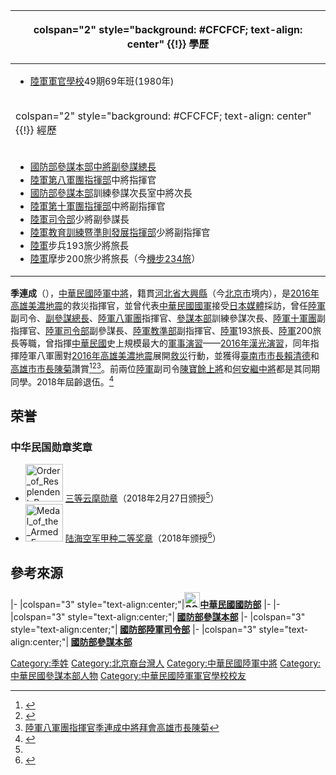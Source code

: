 {{Infobox Officeholder
|name              = 季連成
|image             = ROCA Lieutenant General Chi Lien-cheng 陸軍中將季連成 (040611in01-1 賴市長赴陸軍第八軍團泰山營區敬軍慰問).jpg
|caption           = 
|imagesize         = 200px
|order             = {{flagicon image|Flag of the Republic of China Army.svg}} [[中華民國陸軍|陸軍]]副司令
|term_start        = 2017年5月1日
|term_end          = 2018年2月28日
|predecessor       = [[陳寶餘|陳寶餘]]
|successor         = [[郝以知|郝以知]]<ref>[http://www.matsu-news.gov.tw/2010web/news_detail_print_102.php?CMD=open&UID=197456 馬防部指揮官　6軍團副指揮官羅德明中將接任--聯合報]</ref>
|order1            = {{flagicon image|ROC Ministry of National Defense Flag.svg}} [[國防部參謀本部|國防部參謀本部]]副參謀總長（[[陸軍|陸軍]]）
|term_start1        = 2016年12月1日
|term_end1         =  2017年4月30日
|predecessor1       = [[王信龍|王信龍]]
|successor1         =  [[潘進隆|潘進隆]]
|order2            = {{flagicon image|Flag of the Republic of China Army.svg}} 第7任[[陸軍八軍團|陸軍八軍團]]指揮官
|term_start2        = 2015年3月1日
|term_end2          = 2016年11月30日
|predecessor2       = [[何安繼|何安繼]]
|successor2          = [[陳曉明（臺灣）|陳曉明]]
|order3             = {{flagicon image|ROC Ministry of National Defense Flag.svg}} 第2任[[國防部參謀本部|國防部參謀本部]]訓練參謀次長室次長
|term_start3        = 2013年7月1日
|term_end3          = 2015年2月28日
|predecessor3      = [[夏復華|夏復華]]（[[中華民國海軍陸戰隊|海軍陸戰隊]]）
|successor3         = [[陳曉明（臺灣）|陳曉明]]
|order4            = {{flagicon image|Flag of the Republic of China Army.svg}} 第4任[[陸軍十軍團|陸軍十軍團]]副指揮官
|term_start4        = 2011年8月1日
|term_end4          = 2013年6月30日
|predecessor4       = [[鍾邦新|鍾邦新]]
|successor4       = [[翁鵬飛|翁鵬飛]]
|性別     = 男
|出生日期 = {{birth year and age|1958}} 
|出生地點 = {{ROC-TW}}
|逝世日期 = 
|逝世地點 = 
|居處     = 
|安葬地點 = 
|籍貫     = 
|職業     = 軍人
|父母     = 
|配偶     = 
|子女     = 
|親屬     = 
|國籍     = {{ROC}}
|信仰     = 
|學歷     = [[陸軍軍官學校|陸軍軍官學校]]49期
|別名     = 
|allegiance = {{ROC}}
|branch = [[file:Flag_of_the_Republic_of_China_Army.svg|25px]] [[中華民國陸軍|中華民國陸軍]]
|rank = [[File:ROCA_Lieutenant_General's_Flag.svg|25px]] [[中將|中將]]
|serviceyears = 1980年－2018年
}}
{| class="infobox bordered" style="width: 21em; font-size: 90%; text-align: left; float:right;" cellpadding="3"
|-
! colspan="2" style="background: #CFCFCF; text-align: center" {{!}} 學歷
|- 
| colspan="2" style="font-size: 90%" |<div style="text-align: left">
*[[中華民國陸軍軍官學校|陸軍軍官學校]]49期69年班(1980年)
|-
! colspan="2" style="background: #CFCFCF; text-align: center" {{!}} 經歷
|- 
| colspan="2" style="font-size: 90%" |<div style="text-align: left">
* [[國防部參謀本部|國防部參謀本部]][[中華民國|中將副參謀總長]]
* [[陸軍第八軍團指揮部|陸軍第八軍團指揮部]]中將指揮官
* [[國防部參謀本部|國防部參謀本部]]訓練參謀次長室中將次長
* [[陸軍第十軍團指揮部|陸軍第十軍團指揮部]]中將副指揮官
* [[國防部陸軍司令部|陸軍司令部]]少將副參謀長
* [[陸軍教育訓練暨準則發展指揮部|陸軍教育訓練暨準則發展指揮部]]少將副指揮官
* [[陸軍|陸軍]]步兵193旅少將旅長
* [[陸軍|陸軍]]摩步200旅少將旅長（今[[陸軍機械化步兵第二三四旅|機步234旅]]）
|}

'''季連成'''（{{bd|1958年||||catIdx=J季}}），[[中華民國陸軍|中華民國陸軍]][[中將|中將]]，籍貫[[河北省_(中華民國)|河北省]][[大兴县_(金朝)|大興縣]]（今[[北京市|北京市]]境内），是[[2016年高雄美濃地震|2016年高雄美濃地震]]的救災指揮官，並曾代表[[中華民國國軍|中華民國國軍]]接受[[日本媒體|日本媒體]]採訪，曾任[[國防部陸軍司令部|陸軍]]副司令、[[國防部參謀本部|副參謀總長]]、[[陸軍八軍團|陸軍八軍團]]指揮官、[[國防部參謀本部|參謀本部]]訓練參謀次長、[[陸軍十軍團|陸軍十軍團]]副指揮官、[[國防部陸軍司令部|陸軍司令部]]副參謀長、[[陸軍教準部|陸軍教準部]]副指揮官、[[陸軍|陸軍]]193旅長、[[陸軍|陸軍]]200旅長等職，曾指揮[[中華民國|中華民國]]史上規模最大的[[軍事演習|軍事演習]]——[[漢光演習|2016年漢光演習]]，同年指揮陸軍八軍團對[[2016年高雄美濃地震|2016年高雄美濃地震]]展開[[救災|救災]]行動，並獲得[[臺南市市長|臺南市市長]][[賴清德|賴清德]]和[[高雄市市長|高雄市市長]][[陳菊|陳菊]]讚賞<ref>{{Cite web |url=http://news.ltn.com.tw/news/politics/breakingnews/1806049 |title=蔡英文視察漢光演習 中將手攀椅背 |accessdate=2016-10-29 |archive-date=2016-10-30 |archive-url=https://web.archive.org/web/20161030000738/http://news.ltn.com.tw/news/politics/breakingnews/1806049 |dead-url=no }}</ref><ref>{{Cite web |url=http://www.appledaily.com.tw/realtimenews/article/new/20160210/793450/ |title=向英雄致敬 台南有困難 就有八軍團 |accessdate=2016-10-29 |archive-date=2016-10-30 |archive-url=https://web.archive.org/web/20161030001922/http://www.appledaily.com.tw/realtimenews/article/new/20160210/793450/ |dead-url=no }}</ref><ref>[https://es-la.facebook.com/ROC.armyhq/posts/838656329515522 陸軍八軍團指揮官季連成中將拜會高雄市長陳菊]</ref>。前兩位[[陸軍|陸軍]]副司令[[陳寶餘|陳寶餘]][[上將|上將]]和[[何安繼|何安繼]][[中將|中將]]都是其同期同學。2018年屆齡退伍。<ref name=retire >{{Cite news |author=葛芃欣 |url=https://www.ydn.com.tw/News/279114 |title=李總長授勳季連成 表彰卓越貢獻 |publisher=[[国防部军事新闻通讯社|国防部军事新闻通讯社]] |date= |accessdate=2019-07-04 |archive-date=2019-07-04 |archive-url=https://web.archive.org/web/20190704112854/https://www.ydn.com.tw/News/279114 |dead-url=yes }}</ref>

==荣誉==
===中华民国勋章奖章===
* [[File:Order_of_Resplendent_Banner_with_Yellow_Grand_Cordon_ribbon.png|60px]] [[云麾勋章|三等云麾勋章]]（2018年2月27日颁授<ref name=retire/>）
* [[File:Medal_of_the_Armed_Forces,_A-Second_Class_ribbon.png|60px]] [[陆海空军奖章|陆海空军甲种二等奖章]]（2018年颁授<ref>{{cite news |author=涂俊緯 |url=https://www.ydn.com.tw/news/newsInsidePage?chapterID=1052117 |title=王信龍主持季副司令榮退餐會 感謝奉獻 |publisher=[[青年日报|青年日报]] |date=2018-03-01 |accessdate=2021-07-15 |archive-date=2021-07-15 |archive-url=https://web.archive.org/web/20210715140232/https://www.ydn.com.tw/news/newsInsidePage?chapterID=1052117 |dead-url=no }}</ref>）

{{commonscat|Chi Lien-cheng}}

==參考來源==
{{reflist}} 

{{start box}}
{{s-mil}}
|-
|colspan="3" style="text-align:center;"|'''[[File:ROC_Ministry_of_National_Defense_Seal.svg|25px]][[中華民國|中華民國]][[中華民國國防部|國防部]]'''
|-
{{s-before|[[陳寶餘|陳寶餘]]}}
{{s-title|[[國防部陸軍司令部|陸軍司令部]]副司令<br /><small>|2017年5月1日—2018年2月28日}}
{{s-after|待定}}
|-
|colspan="3" style="text-align:center;"|'''{{flagicon image|ROC_Ministry_of_National_Defense_Flag.svg}} [[國防部參謀本部|國防部參謀本部]]'''
{{s-before|[[王信龍|王信龍]]}}
{{s-title|副參謀總長<br /><small>|2016年12月1日—2017年5月1日}}
{{s-after|[[潘進隆|潘進隆]]}}
|-
|colspan="3" style="text-align:center;"|'''{{flagicon image|Flag of the Republic of China Army.svg}} [[國防部陸軍司令部|國防部陸軍司令部]]'''
{{s-before|[[何安繼|何安繼]]}}
{{s-title|[[陸軍八軍團|陸軍八軍團]]指揮官<br /><small>第7任|2015年3月1日—2016年11月30日}}
{{s-after|[[陳曉明_(軍事人物)|陳曉明]]}}
|-
|colspan="3" style="text-align:center;"|'''{{flagicon image|ROC_Ministry_of_National_Defense_Flag.svg}} [[國防部參謀本部|國防部參謀本部]]'''
{{s-before|[[夏復華|夏復華]]}}
{{s-title|訓練參謀次長室次長<br /><small> 第2任|2013年7月1日－2015年2月28日}}
{{s-after|[[陳曉明_(軍事人物)|陳曉明]]}}
{{end box}}

[[Category:季姓|Category:季姓]]
[[Category:北京裔台灣人|Category:北京裔台灣人]]
[[Category:中華民國陸軍中將|Category:中華民國陸軍中將]]
[[Category:中華民國參謀本部人物|Category:中華民國參謀本部人物]]
[[Category:中華民國陸軍軍官學校校友|Category:中華民國陸軍軍官學校校友]]